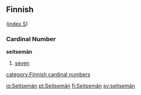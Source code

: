 ==Finnish==
([[Wiktionary:Finnish_index_s|index S]])

===Cardinal Number===
'''seitsemän'''
#[[seven]]

[[category:Finnish cardinal numbers]]

[[io:Seitsemän]]
[[pt:Seitsemän]]
[[fi:Seitsemän]]
[[sv:seitsemän]]